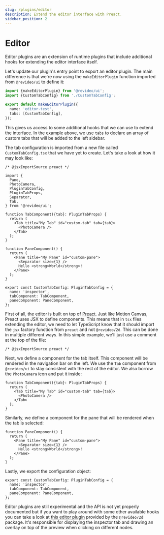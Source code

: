 ```yaml
---
slug: /plugins/editor
description: Extend the editor interface with Preact.
sidebar_position: 2
---
```



# Editor

Editor plugins are an extension of runtime plugins that include additional hooks
for extending the editor interface itself.

<ExperimentalWarning />

Let's update our plugin's entry point to export an editor plugin. The main
difference is that we're now using the `makeEditorPlugin` function imported from
`@revideo/ui` to define it:

```ts title="src/plugin.ts"
import {makeEditorPlugin} from '@revideo/ui';
import {CustomTabConfig} from './CustomTabConfig';

export default makeEditorPlugin({
  name: 'editor-test',
  tabs: [CustomTabConfig],
});
```

This gives us access to some additional hooks that we can use to extend the
interface. In the example above, we use `tabs` to declare an array of custom
tabs that will be added to the left sidebar.

The tab configuration is imported from a new file called `CustomTabConfig.tsx`
that we have yet to create. Let's take a look at how it may look like:

```tsx title="src/CustomTabConfig.tsx"
/* @jsxImportSource preact */

import {
  Pane,
  PhotoCamera,
  PluginTabConfig,
  PluginTabProps,
  Separator,
  Tab,
} from '@revideo/ui';

function TabComponent({tab}: PluginTabProps) {
  return (
    <Tab title="My Tab" id="custom-tab" tab={tab}>
      <PhotoCamera />
    </Tab>
  );
}

function PaneComponent() {
  return (
    <Pane title="My Pane" id="custom-pane">
      <Separator size={1} />
      Hello <strong>World</strong>!
    </Pane>
  );
}

export const CustomTabConfig: PluginTabConfig = {
  name: 'inspector',
  tabComponent: TabComponent,
  paneComponent: PaneComponent,
};
```

First of all, the editor is built on top of [Preact](https://preactjs.com/).
Just like Motion Canvas, Preact uses JSX to define components. This means that
in `tsx` files extending the editor, we need to let TypeScript know that it
should import the `jsx` factory function from `preact` and not
`@revideo/2d`. This can be done in multiple different ways. In this simple
example, we'll just use a comment at the top of the file:

```tsx
/* @jsxImportSource preact */
```

Next, we define a component for the tab itself. This component will be rendered
in the navigation bar on the left. We use the `Tab` component from
`@revideo/ui` to stay consistent with the rest of the editor. We also
borrow the `PhotoCamera` icon and put it inside:

```tsx
function TabComponent({tab}: PluginTabProps) {
  return (
    <Tab title="My Tab" id="custom-tab" tab={tab}>
      <PhotoCamera />
    </Tab>
  );
}
```

Similarly, we define a component for the pane that will be rendered when the tab
is selected:

```tsx
function PaneComponent() {
  return (
    <Pane title="My Pane" id="custom-pane">
      <Separator size={1} />
      Hello <strong>World</strong>!
    </Pane>
  );
}
```

Lastly, we export the configuration object:

```tsx
export const CustomTabConfig: PluginTabConfig = {
  name: 'inspector',
  tabComponent: TabComponent,
  paneComponent: PaneComponent,
};
```

Editor plugins are still experimental and the API is not yet properly documented
but if you want to play around with some other available hooks you can take a
look at [this editor plugin][example-plugin] provided by the `@revideo/2d`
package. It's responsible for displaying the inspector tab and drawing an
overlay on top of the preview when clicking on different nodes.

[example-plugin]:
  https://github.com/revideo/revideo/blob/main/packages/2d/src/editor/index.ts
